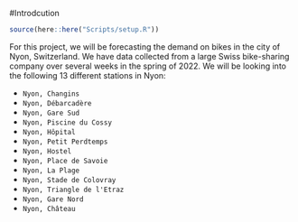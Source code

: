 #Introdcution

```r
source(here::here("Scripts/setup.R"))
```


For this project, we will be forecasting the demand on bikes in the city of Nyon, Switzerland. We have data collected from a large Swiss bike-sharing company over several weeks in the spring of 2022. We will be looking into the following 13 different stations in Nyon:

  + `Nyon, Changins`
  + `Nyon, Débarcadère` 
  + `Nyon, Gare Sud` 
  + `Nyon, Piscine du Cossy` 
  + `Nyon, Hôpital` 
  + `Nyon, Petit Perdtemps`
  + `Nyon, Hostel` 
  + `Nyon, Place de Savoie` 
  + `Nyon, La Plage` 
  + `Nyon, Stade de Colovray` 
  + `Nyon, Triangle de l'Etraz` 
  + `Nyon, Gare Nord` 
  + `Nyon, Château` 

